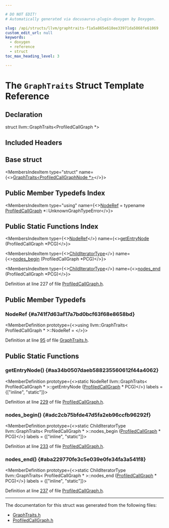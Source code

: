 ```yaml
---

# DO NOT EDIT!
# Automatically generated via docusaurus-plugin-doxygen by Doxygen.

slug: /api/structs/llvm/graphtraits-f1a5a865e618ee33971da5868fe61069
custom_edit_url: null
keywords:
  - doxygen
  - reference
  - struct
toc_max_heading_level: 3

---
```





# The `GraphTraits` Struct Template Reference

<DoxygenPage pluginConfig={pluginConfig}>



## Declaration

<CodeBlock>struct llvm::GraphTraits&lt;ProfiledCallGraph &#42;&gt;</CodeBlock>

## Included Headers

<IncludesList>
<IncludesListItem
  filePath="llvm/Transforms/IPO/ProfiledCallGraph.h"
  permalink="/docs/api/files/include/include/llvm/include/llvm/transforms/include/llvm/transforms/ipo/profiledcallgraph-h"
  isLocal="true" />
</IncludesList>

## Base struct

<MembersIndex>

<MembersIndexItem
  type="struct"
  name={<><a href="/docs/api/structs/llvm/graphtraits-3415cdfe2a550135494395498d7d0793">GraphTraits&lt;ProfiledCallGraphNode &#42;&gt;</a></>}>
</MembersIndexItem>

</MembersIndex>

## Public Member Typedefs Index

<MembersIndex>

<MembersIndexItem
  type="using"
  name={<><a href="/docs/api/structs/llvm/graphtraits/#a741f7d63af17a7bd0bcf63f68e8658bd">NodeRef</a> = typename <a href="/docs/api/classes/llvm/sampleprof/profiledcallgraph">ProfiledCallGraph</a> &#42;::UnknownGraphTypeError</>}>
</MembersIndexItem>

</MembersIndex>

## Public Static Functions Index

<MembersIndex>

<MembersIndexItem
  type={<><a href="/docs/api/structs/llvm/graphtraits/#a741f7d63af17a7bd0bcf63f68e8658bd">NodeRef</a></>}
  name={<><a href="#aa34b0507daeb588235560612f44a4062">getEntryNode</a> (ProfiledCallGraph &#42;PCG)</>}>
</MembersIndexItem>

<MembersIndexItem
  type={<><a href="/docs/api/structs/llvm/graphtraits-3415cdfe2a550135494395498d7d0793/#ac4ca5700b772116f64af6da61a94a7cb">ChildIteratorType</a></>}
  name={<><a href="#adc2cb75bfde47d5fa2eb96ccfb96292f">nodes&#95;begin</a> (ProfiledCallGraph &#42;PCG)</>}>
</MembersIndexItem>

<MembersIndexItem
  type={<><a href="/docs/api/structs/llvm/graphtraits-3415cdfe2a550135494395498d7d0793/#ac4ca5700b772116f64af6da61a94a7cb">ChildIteratorType</a></>}
  name={<><a href="#aba229770fe3c5e039e0fe34fa3a541f8">nodes&#95;end</a> (ProfiledCallGraph &#42;PCG)</>}>
</MembersIndexItem>

</MembersIndex>


Definition at line 227 of file <a href="/docs/api/files/include/include/llvm/include/llvm/transforms/include/llvm/transforms/ipo/profiledcallgraph-h">ProfiledCallGraph.h</a>.

<SectionDefinition>

## Public Member Typedefs

### NodeRef {#a741f7d63af17a7bd0bcf63f68e8658bd}

<MemberDefinition
  prototype={<>using llvm::GraphTraits&lt; ProfiledCallGraph &#42; &gt;::NodeRef = </>}>

Definition at line <a href="/docs/api/files/include/include/llvm/include/llvm/adt/graphtraits-h/#l00095">95</a> of file <a href="/docs/api/files/include/include/llvm/include/llvm/adt/graphtraits-h">GraphTraits.h</a>.
</MemberDefinition>

</SectionDefinition>

<SectionDefinition>

## Public Static Functions

### getEntryNode() {#aa34b0507daeb588235560612f44a4062}

<MemberDefinition
  prototype={<>static NodeRef llvm::GraphTraits&lt; ProfiledCallGraph &#42; &gt;::getEntryNode (<a href="/docs/api/classes/llvm/sampleprof/profiledcallgraph">ProfiledCallGraph</a> &#42; PCG)</>}
  labels = {["inline", "static"]}>

Definition at line <a href="/docs/api/files/include/include/llvm/include/llvm/transforms/include/llvm/transforms/ipo/profiledcallgraph-h/#l00229">229</a> of file <a href="/docs/api/files/include/include/llvm/include/llvm/transforms/include/llvm/transforms/ipo/profiledcallgraph-h">ProfiledCallGraph.h</a>.
</MemberDefinition>

### nodes&#95;begin() {#adc2cb75bfde47d5fa2eb96ccfb96292f}

<MemberDefinition
  prototype={<>static ChildIteratorType llvm::GraphTraits&lt; ProfiledCallGraph &#42; &gt;::nodes&#95;begin (<a href="/docs/api/classes/llvm/sampleprof/profiledcallgraph">ProfiledCallGraph</a> &#42; PCG)</>}
  labels = {["inline", "static"]}>

Definition at line <a href="/docs/api/files/include/include/llvm/include/llvm/transforms/include/llvm/transforms/ipo/profiledcallgraph-h/#l00233">233</a> of file <a href="/docs/api/files/include/include/llvm/include/llvm/transforms/include/llvm/transforms/ipo/profiledcallgraph-h">ProfiledCallGraph.h</a>.
</MemberDefinition>

### nodes&#95;end() {#aba229770fe3c5e039e0fe34fa3a541f8}

<MemberDefinition
  prototype={<>static ChildIteratorType llvm::GraphTraits&lt; ProfiledCallGraph &#42; &gt;::nodes&#95;end (<a href="/docs/api/classes/llvm/sampleprof/profiledcallgraph">ProfiledCallGraph</a> &#42; PCG)</>}
  labels = {["inline", "static"]}>

Definition at line <a href="/docs/api/files/include/include/llvm/include/llvm/transforms/include/llvm/transforms/ipo/profiledcallgraph-h/#l00237">237</a> of file <a href="/docs/api/files/include/include/llvm/include/llvm/transforms/include/llvm/transforms/ipo/profiledcallgraph-h">ProfiledCallGraph.h</a>.
</MemberDefinition>

</SectionDefinition>

<hr/>

The documentation for this struct was generated from the following files:

<ul>
<li><a href="/docs/api/files/include/include/llvm/include/llvm/adt/graphtraits-h">GraphTraits.h</a></li>
<li><a href="/docs/api/files/include/include/llvm/include/llvm/transforms/include/llvm/transforms/ipo/profiledcallgraph-h">ProfiledCallGraph.h</a></li>
</ul>

</DoxygenPage>
